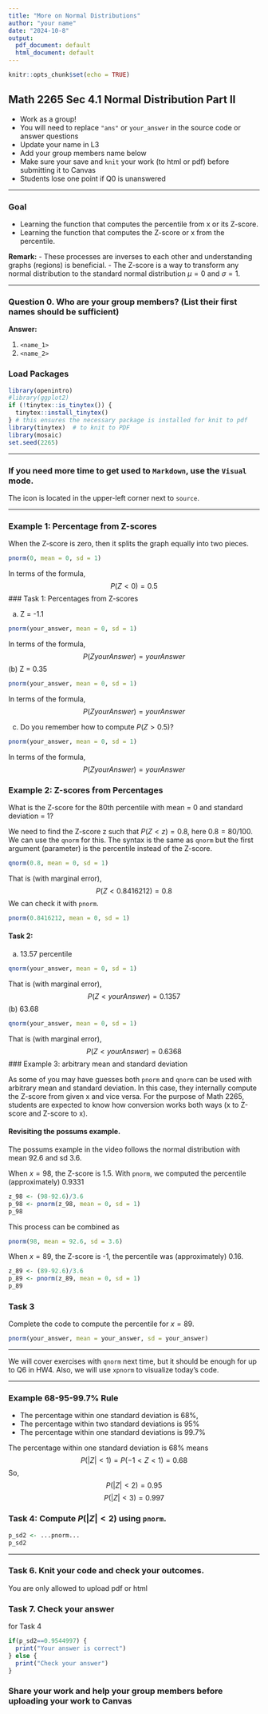 ```yaml
---
title: "More on Normal Distributions"
author: "your name"
date: "2024-10-8"
output:
  pdf_document: default
  html_document: default
---
```


```r
knitr::opts_chunk$set(echo = TRUE)
```

## Math 2265 Sec 4.1 Normal Distribution Part II

- Work as a group!
- You will need to replace `"ans"` or `your_answer` in the source code or answer questions
- Update your name in L3
- Add your group members name below
- Make sure your save and `knit` your work (to html or pdf) before submitting it to Canvas
- Students lose one point if Q0 is unanswered 

---

### Goal

- Learning the function that computes the percentile from x or its Z-score.
- Learning the function that computes the Z-score or x from the percentile.

**Remark:**
- These processes are inverses to each other and understanding graphs (regions) is beneficial. 
- The Z-score is a way to transform any normal distribution to the standard normal distribution $\mu = 0$ and $\sigma = 1$. 

---

### Question 0. Who are your group members? (List their first names should be sufficient)

**Answer: ** 

  1. `<name_1>`
  1. `<name_2>`

### Load Packages

```r
library(openintro)
#library(ggplot2)
if (!tinytex::is_tinytex()) {
  tinytex::install_tinytex()
} # this ensures the necessary package is installed for knit to pdf
library(tinytex)  # to knit to PDF
library(mosaic)
set.seed(2265)
```

---

### If you need more time to get used to `Markdown`, use the `Visual` mode.

The icon is located in the upper-left corner next to `source`. 

---

### Example 1: Percentage from Z-scores

When the Z-score is zero, then it splits the graph equally into two pieces.

```r
pnorm(0, mean = 0, sd = 1)
```

In terms of the formula, 
$$
P(Z < 0) = 0.5
$$
### Task 1: Percentages from Z-scores

(a) Z = -1.1

```r
pnorm(your_answer, mean = 0, sd = 1)
```

In terms of the formula, 
$$
P(Z yourAnswer ) = yourAnswer
$$
(b) Z = 0.35

```r
pnorm(your_answer, mean = 0, sd = 1)
```
In terms of the formula, 
$$
P(Z yourAnswer) = yourAnswer
$$

(c) Do you remember how to compute $P(Z > 0.5)$?

```r
pnorm(your_answer, mean = 0, sd = 1)
```
In terms of the formula, 
$$
P(Z yourAnswer) = yourAnswer
$$

### Example 2: Z-scores from Percentages

What is the Z-score for the 80th percentile with mean = 0 and standard deviation = 1?

We need to find the Z-score z such that $P(Z < z) = 0.8$, here $0.8 = 80/100$. 
We can use the `qnorm` for this. The syntax is the same as `qnorm` but the first 
argument (parameter) is the percentile instead of the Z-score.

```r
qnorm(0.8, mean = 0, sd = 1)
```
That is (with marginal error), 
$$
P(Z < 0.8416212) = 0.8
$$
We can check it with `pnorm`.
```r
pnorm(0.8416212, mean = 0, sd = 1)
```
#### Task 2:

(a) 13.57 percentile

```r
qnorm(your_answer, mean = 0, sd = 1)
```
That is (with marginal error), 
$$
P(Z < yourAnswer) = 0.1357
$$
(b) 63.68
```r
qnorm(your_answer, mean = 0, sd = 1)
```
That is (with marginal error), 
$$
P(Z < yourAnswer) = 0.6368
$$
### Example 3: arbitrary mean and standard deviation

As some of you may have guesses both `pnorm` and `qnorm` can be used with arbitrary mean and standard deviation. 
In this case, they internally compute the Z-score from given x and vice versa. 
For the purpose of Math 2265, students are expected to know how conversion works both ways (x to Z-score and Z-score to x).

#### Revisiting the possums example.

The possums example in the video follows the normal distribution with mean 92.6 and sd 3.6. 

When $x=98$, the Z-score is 1.5. With `pnorm`, we computed the percentile (approximately) 0.9331

```r
z_98 <- (98-92.6)/3.6
p_98 <- pnorm(z_98, mean = 0, sd = 1)
p_98
```

This process can be combined as 

```r
pnorm(98, mean = 92.6, sd = 3.6)
```
When $x=89$, the Z-score is -1, the percentile was (approximately) 0.16. 

```r
z_89 <- (89-92.6)/3.6
p_89 <- pnorm(z_89, mean = 0, sd = 1)
p_89
```

### Task 3

Complete the code to compute the percentile for $x=89$.

```r
pnorm(your_answer, mean = your_answer, sd = your_answer)
```

---

We will cover exercises with `qnorm` next time, but it should be enough for up to Q6 in HW4. 
Also, we will use `xpnorm` to visualize today's code. 

---

### Example 68-95-99.7% Rule

- The percentage within one standard deviation is 68%,
- The percentage within two standard deviations is 95%
- The percentage within one standard deviations is 99.7% 

The percentage within one standard deviation is 68% means 
$$
P( |Z| < 1) = P ( -1 < Z < 1) = 0.68
$$
So, 
$$
P( |Z| < 2) = 0.95
$$
$$
P( |Z| < 3) = 0.997
$$

### Task 4: Compute $P ( |Z| < 2 )$ using `pnorm`. 

```r
p_sd2 <- ...pnorm...
p_sd2
```

---

### Task 6. Knit your code and check your outcomes.

You are only allowed to upload pdf or html

### Task 7. Check your answer 

for Task 4

```r
if(p_sd2==0.9544997) {
  print("Your answer is correct")
} else {
  print("Check your answer")
}
```


### Share your work and help your group members before uploading your work to Canvas
